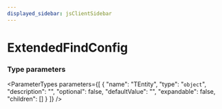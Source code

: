 ```yaml
---
displayed_sidebar: jsClientSidebar
---
```



# ExtendedFindConfig

### Type parameters

<ParameterTypes parameters={[
  {
    "name": "TEntity",
    "type": "`object`",
    "description": "",
    "optional": false,
    "defaultValue": "",
    "expandable": false,
    "children": []
  }
]} />
